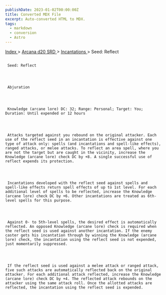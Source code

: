 ```yaml
---
publishDate: 2023-01-02T00:00:00Z
title: Converted MDX File
excerpt: Auto-converted HTML to MDX.
tags:
  - markdown
  - conversion
  - Astro
---
```


[
Index
](-index) >
[
Arcana d20 SRD
](arcana-d20-srd-index) >
[
Incantations
](arcana-d20-srd-incantations-index) > Seed: Reflect

##

     Seed: Reflect




     Abjuration




     Knowledge (arcane lore) DC: 32; Range: Personal; Target: You; Duration: Until expended or 12 hours




     Attacks targeted against you rebound on the original attacker. Each use of the reflect seed in an incantation is effective against one type of attack only: spells (and incantations and spell-like effects), ranged attacks, or melee attacks. To reflect an area spell, where you are not the target but are caught in the vicinity, increase the Knowledge (arcane lore) check DC by +8. A single successful use of reflect expends its protection.




     Incantations developed with the reflect seed against spells and spell-like effects return spell effects of up to 1st level. For each additional level of spells to be reflected, increase the Knowledge (arcane lore) check DC by +6. Other incantations are treated as 6th-level spells for this purpose.




     Against 0- to 5th-level spells, the desired effect is automatically reflected. An opposed Knowledge (arcane lore) check is required when the reflect seed is used against another incantation. If the enemy caster gets his incantation through by winning the Knowledge (arcane lore) check, the incantation using the reflect seed is not expended, just momentarily suppressed.




     If the reflect seed is used against a melee attack or ranged attack, five such attacks are automatically reflected back on the original attacker. For each additional attack reflected, increase the Knowledge (arcane lore) check DC by +4. The reflected attack rebounds on the attacker using the same attack roll. Once the allotted attacks are reflected, the incantation using the reflect seed is expended.
